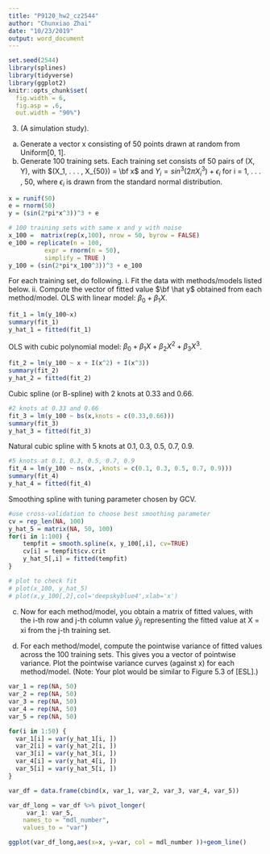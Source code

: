 ```yaml
---
title: "P9120_hw2_cz2544"
author: "Chunxiao Zhai"
date: "10/23/2019"
output: word_document
---
```


```r
set.seed(2544)
library(splines)
library(tidyverse)
library(ggplot2)
knitr::opts_chunk$set(
  fig.width = 6,
  fig.asp = .6,
  out.width = "90%")
```

3. (A simulation study).
(a) Generate a vector x consisting of 50 points drawn at random from Uniform[0, 1].
(b) Generate 100 training sets. Each training set consists of 50 pairs of (X, Y), with $(X_1, . . . , X_{50}) = \bf x$ and $Y_i = sin^3(2πX_i^3) + \epsilon_i$ for i = 1, . . . , 50, where $\epsilon_i$ is drawn from the standard normal distribution. 
```r
x = runif(50)
e = rnorm(50)
y = (sin(2*pi*x^3))^3 + e

# 100 training sets with same x and y with noise
x_100 =  matrix(rep(x,100), nrow = 50, byrow = FALSE)
e_100 = replicate(n = 100, 
          expr = rnorm(n = 50), 
          simplify = TRUE )
y_100 = (sin(2*pi*x_100^3))^3 + e_100


```

For each training set, do following.
i. Fit the data with methods/models listed below.
ii. Compute the vector of fitted value $\bf \hat y$ obtained from each method/model.
OLS with linear model: $\beta_0 + \beta_1X$.
```r
fit_1 = lm(y_100~x)
summary(fit_1)
y_hat_1 = fitted(fit_1)
```

OLS with cubic polynomial model: $\beta_0 + \beta_1X + \beta_2X^2 + \beta_3X^3$.
```r
fit_2 = lm(y_100 ~ x + I(x^2) + I(x^3))
summary(fit_2)
y_hat_2 = fitted(fit_2)
```

Cubic spline (or B-spline) with 2 knots at 0.33 and 0.66.
```r
#2 knots at 0.33 and 0.66
fit_3 = lm(y_100 ~ bs(x,knots = c(0.33,0.66)))
summary(fit_3)
y_hat_3 = fitted(fit_3)
```

Natural cubic spline with 5 knots at 0.1, 0.3, 0.5, 0.7, 0.9.
```r
#5 knots at 0.1, 0.3, 0.5, 0.7, 0.9
fit_4 = lm(y_100 ~ ns(x, ,knots = c(0.1, 0.3, 0.5, 0.7, 0.9)))
summary(fit_4)
y_hat_4 = fitted(fit_4)
```

Smoothing spline with tuning parameter chosen by GCV.
```r
#use cross-validation to choose best smoothing parameter
cv = rep_len(NA, 100)
y_hat_5 = matrix(NA, 50, 100)
for(i in 1:100) {
    tempfit = smooth.spline(x, y_100[,i], cv=TRUE)
    cv[i] = tempfit$cv.crit
    y_hat_5[,i] = fitted(tempfit)
}

# plot to check fit
# plot(x_100, y_hat_5)
# plot(x,y_100[,2],col='deepskyblue4',xlab='x')
```

(c) Now for each method/model, you obtain a matrix of fitted values, with the i-th row and j-th column value $\hat y_{ij}$ representing the fitted value at X = xi from the j-th training set.

(d) For each method/model, compute the pointwise variance of fitted values across the 100 training sets. This gives you a vector of pointwise variance. Plot the pointwise variance curves (against x) for each method/model. (Note: Your plot would be similar to Figure 5.3 of [ESL].)

```r
var_1 = rep(NA, 50)
var_2 = rep(NA, 50)
var_3 = rep(NA, 50)
var_4 = rep(NA, 50)
var_5 = rep(NA, 50)

for(i in 1:50) {
  var_1[i] = var(y_hat_1[i, ])
  var_2[i] = var(y_hat_2[i, ])
  var_3[i] = var(y_hat_3[i, ])
  var_4[i] = var(y_hat_4[i, ])
  var_5[i] = var(y_hat_5[i, ])
}

var_df = data.frame(cbind(x, var_1, var_2, var_3, var_4, var_5))

var_df_long = var_df %>% pivot_longer(
     var_1: var_5,
    names_to = "mdl_number", 
    values_to = "var")

ggplot(var_df_long,aes(x=x, y=var, col = mdl_number ))+geom_line()
```





